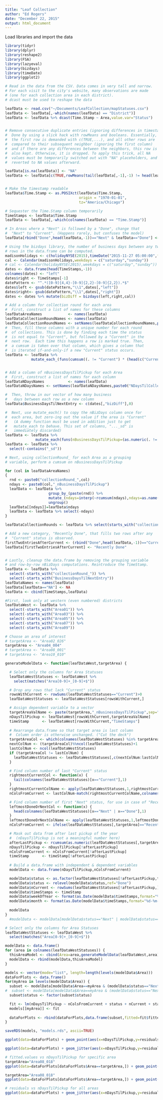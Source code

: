 ```yaml
---
title: "Leaf Collection"
author: "Ed Rogers"
date: "December 22, 2015"
output: html_document
---
```



Load libraries and import the data
```r
library(tidyr)
library(dplyr)
library(reshape2)
library(FSA)
library(lazyeval)
library(bizdays)
library(timeDate)
library(ggplot2)

# Read in the data from the CSV. Data comes in very tall and narrow.
# For each visit to the city's website, many observations are made
# (one for each collection area in each district). 
# dcast must be used to reshape the data

leafData <- read.csv("~/Documents/LeafCollection/mapStatuses.csv")
leafData <- leafData[,-which(names(leafData) == "District")]
leafData <- leafData %>% dcast(Time.Stamp ~ Area,value.var="Status")


# Remove consecutive duplicate entries (ignoring differences in timestamp)
#  Done by using a slick hack with rowMeans and booleans. Essentially,
#  the first row is demanded with c(TRUE,...), and all other rows are 
#  compared to their subsequent neighbor (ignoring the first column)
#  and if there are any differences between the neighbors, this row is
#  also kept. Otherwise, it is dropped. To apply this trick, all NA 
#  values must be temporarily switched out with "NA" placeholders, and
#  reverted to NA values afterward.

leafData[is.na(leafData)] <- "NA"
leafData <- leafData[c(TRUE,rowMeans(tail(leafData[,-1],-1) != head(leafData[,-1],-1))>0),]


# Make the timestamp readable
leafData$Time.Stamp <- as.POSIXct(leafData$Time.Stamp,
                                  origin = "1970-01-01",
                                  tz="America/Chicago")

# Sequester the Time.Stamp column temporarily
TimeStamps <- leafData$Time.Stamp
leafData <- leafData[,-which(colnames(leafData) == "Time.Stamp")]

# In Areas where a "Next" is followed by a "Done", change that 
#  "Next" to "Current". (Happens rarely, but confuses the model)
leafData[rbind("Done",head(leafData,-1))=="Next" & leafData=="Done"] <- "Current"

# Using the bizdays library, the number of business days between any two
# rows in the data.frame can be computed.
madisonHolidays <- c(holidayNYSE(2015),timeDate("2015-11-27 05:00:00",format="%Y-%m-%d %H:%M:%S",FinCenter = "NewYork"))
cal <- Calendar(madisonHolidays,weekdays = c("saturday","sunday"))
# cal <- Calendar(holidayNYSE(2015),weekdays = c("saturday","sunday"))
dates <- data.frame(head(TimeStamps,-1))
colnames(dates) <- "left"
dates$right <- TimeStamps[-1]
datePattern <- "^.*([0-9]{4,4}-[0-9]{2,2}-[0-9]{2,2}).*$"
dates$left <- gsub(datePattern,"\\1",dates[,"left"])
dates$right<- gsub(datePattern,"\\1",dates[,"right"])
dates <- dates %>% mutate(bizDiff = bizdays(left,right,cal))

# Add a column for collection round for each area
#  First, construct a list of names for these columns
leafDataAreaNames            <- names(leafData)
leafDataCollectionRoundNames <- names(leafData)
leafDataCollectionRoundNames <- setNames(leafDataCollectionRoundNames,paste0("collectionRound_",leafDataAreaNames))
#  Then, fill these columns with a unique number for each round
#  of collections. This is done by finding each time the status
#  is not equal to "Current", but followed by a "Current" in the
#  next row.  Each time this happens a row is marked true. Then,
#  a cumsum is taken over that column, which gives a column that
#  is iterated if-and-only-if a new "Current" status occurs.
leafData <- leafData %>% 
            mutate_each_(funs(cumsum((. != "Current") * (head(c("Current",.),-1) == "Current"))),leafDataCollectionRoundNames) 


# Add a column of nBusinessDaysTilPickup for each Area
#  First, construct a list of names for each column
leafDataNDaysNames           <- names(leafData)
leafDataNDaysNames <- setNames(leafDataNDaysNames,paste0("NDaysTilCollection_",leafDataAreaNames))

#  Then, throw in our vector of how many business
#   days between each row as a new column
leafData$BusinessDaysTilNextEntry <- c(dates[,"bizDiff"],0)

#  Next, use mutate_each() to copy the nBizDays column once for
#  each area, but zero-ing out the value if the area is "Current"
#   (A dummy function must be used in addition just to get 
#   mutate_each to behave. This set of columns, "..._sd" is
#   immediately discarded)
leafData <- leafData %>%
              mutate_each(funs(nBusinessDaysTilPickup=(as.numeric(. != "Current")*BusinessDaysTilNextEntry),sd=is.na),starts_with("Area"))
leafData <- leafData %>%
  select(-contains("_sd"))

# Next, using collectionRound_ for each Area as a grouping
# variable, perform a cumsum on nBusinessDaysTilPickup

for (col in leafDataAreaNames)
{
  rnd <- paste0("collectionRound_",col)
  ndays <- paste0(col,"_nBusinessDaysTilPickup")
  leafData <- leafData %>%
                    group_by_(paste(rnd)) %>%
                    mutate_(ndays=interp(~rcumsum(ndays),ndays=as.name(ndays))) %>%
                    ungroup()
  leafData[[ndays]]=leafData$ndays
  leafData <- leafData %>% select(-ndays)
}

leafDataCollectionRounds <- leafData %>% select(starts_with("collectionRound_"))

# Add a new category, "Recently Done", that fills two rows after any
#  "Current" status is observed.
firstTwoEntriesAfterCurrent <- (rbind("Done",head(leafData,-1))=="Current" | rbind("Done","Done",head(leafData,-2))=="Current") & leafData!="Current"
leafData[firstTwoEntriesAfterCurrent] <- "Recently Done"


# Lastly, cleanup the data.frame by removing the grouping variable
# and row-by-row nBizDays computations. Reintroduce the TimeStamp.
leafData <- leafData %>% 
  select(-starts_with("collectionRound_")) %>%
  select(-starts_with("BusinessDaysTilNextEntry"))
leafDataNames <- names(leafData)
leafData[leafData=="NA"] <- NA
leafData <- cbind(TimeStamps,leafData)

```

```r
#First, look only at western (even numbered) districts
leafDataWest <- leafData %>%
  select(-starts_with("Area01")) %>%
  select(-starts_with("Area03")) %>%
  select(-starts_with("Area05")) %>%
  select(-starts_with("Area07")) %>%
  select(-starts_with("Area09"))

# Choose an area of interest
# targetArea <- "Area02_026"
targetArea <- "Area04_004"
# targetArea <- "Area08_001"
# targetArea <- "Area10_010"

generateModelData <- function(leafDataWest,targetArea) {

  # Select only the columns for Area Statuses
  leafDataWestStatuses <- leafDataWest %>%
    select(matches("Area[0-9]+_[0-9]+$"))

  # Drop any rows that lack "Current" status
  rowsWithCurrent <- rowSums(leafDataWestStatuses=="Current")>0
  leafDataWestStatuses <- leafDataWestStatuses[rowsWithCurrent,]

  # Assign dependent variable to a vector
  targetAreaValName <- paste(targetArea,"_nBusinessDaysTilPickup",sep="")
  nDaysTilPickup <- leafDataWest[rowsWithCurrent,targetAreaValName]
  timeStamp      <- leafDataWest[rowsWithCurrent,"TimeStamps"]
  
  # Rearrange data.frame so that target area is last column
  #  Column order is otherwise unchanged. ("Cut the deck")
  targetAreaCol <- which(colnames(leafDataWestStatuses) %in% targetArea)
  nextColNum <- (targetAreaCol)%%ncol(leafDataWestStatuses)+1
  lastColNum <- ncol(leafDataWestStatuses)
  if (targetAreaCol != lastColNum) {
    leafDataWestStatuses <- leafDataWestStatuses[,c(nextColNum:lastColNum,1:targetAreaCol)]
  }

  # Find column number of last "Current" status
  rightmostCurrentCol <- function(x) {
    tail(colnames(leafDataWestStatuses)[x=="Current"],1)
  }
  rightmostCurrentColName <- apply(leafDataWestStatuses,1,rightmostCurrentCol)
  nColsFromCurrent <- lastColNum-match(rightmostCurrentColName,colnames(leafDataWestStatuses))

  # Find column number of first "Next" status, for use in case of "Recently Done"
  leftmostDoneOrNextCol <- function(x) {
    head(colnames(leafDataWestStatuses)[x=="Next" | x=="Done"],1)
  }
  leftmostDoneOrNextColName <- apply(leafDataWestStatuses,1,leftmostDoneOrNextCol)
  nColsFromCurrent <- ifelse(leafDataWestStatuses[,targetArea]=="Recently Done",ncol(leafDataWestStatuses)-match(leftmostDoneOrNextColName,colnames(leafDataWestStatuses)),nColsFromCurrent)

  # Mask out data from after last pickup of the year
  #  (nDaysTilPickup is not a meaningful number here)
  afterLastPickup <- rcumsum(as.numeric(leafDataWestStatuses[,targetArea]=="Current"))==0
  nDaysTilPickup <- nDaysTilPickup[!afterLastPickup]
  nColsFromCurrent <- nColsFromCurrent[!afterLastPickup]
  timeStamp      <- timeStamp[!afterLastPickup]
  
  # Build a data.frame with independent & dependent variables
  modelData <- data.frame(nDaysTilPickup,nColsFromCurrent)

  modelData$status <- as.factor(leafDataWestStatuses[!afterLastPickup,targetArea])
  modelData$status <- relevel(modelData$status,ref="Done")
  modelData$nCurrent <- rowSums(leafDataWestStatuses[!afterLastPickup,]=="Current")
  modelData$timeStamps <- timeStamp
  modelData$weekOfYear <- format(as.Date(modelData$timeStamps,format="%d-%m-%Y"),"%W")
  modelData$month <- format(as.Date(modelData$timeStamps,format="%d-%m-%Y"),"%m")
  
  modelData
}
  #modelData <- modelData[modelData$status=="Next" | modelData$status=="Done" | modelData$status=="Current",]

# Select only the columns for Area Statuses
leafDataWestStatuses <- leafDataWest %>%
  select(matches("Area[0-9]+_[0-9]+$"))

modelData <- data.frame()
for (area in colnames(leafDataWestStatuses)) {
  thisAreaModel <- cbind(Area=area,generateModelData(leafDataWest,area))
  modelData <- rbind(modelData,thisAreaModel)
}

models <- vector(mode="list", length=length(levels(modelData$Area)))
dataForPlots <- data.frame()
for(myArea in levels(modelData$Area)) {
  subset <- modelData[modelData$Area==myArea & (modelData$status=="Next" | modelData$status=="Done" | modelData$status=="Current" | modelData$status=="Recently Done"),]
#  subset <- modelData[modelData$Area==myArea & (modelData$status=="Next" | modelData$status=="Done" | modelData$status=="Current"),c("nDaysTilPickup","nColsFromCurrent","status","nCurrent")]
  subset$status <- factor(subset$status)

  fit <- lm(nDaysTilPickup ~ nColsFromCurrent + status + nCurrent + status*nCurrent, data=subset)
  models[[myArea]] <- fit
  
  dataForPlots <- rbind(dataForPlots,data.frame(subset,fitted=fit$fitted.values,residuals=fit$residuals))
}

saveRDS(models, "models.rds", ascii=TRUE)
```

```r
ggplot(data=dataForPlots) + geom_point(aes(x=nDaysTilPickup,y=residuals,colour=month),size=4,alpha=0.6)

ggplot(data=dataForPlots) + geom_jitter(aes(x=nDaysTilPickup,y=residuals,colour=weekOfYear),size=4)

# fitted.values vs nDaysTilPickup for specific area
targetArea="Area08_018"
ggplot(data=dataForPlots[dataForPlots$Area==targetArea,]) + geom_point(aes(x=nDaysTilPickup,y=models[[targetArea]]$fitted.values,colour=status),size=3)

targetArea="Area08_018"
ggplot(data=dataForPlots[dataForPlots$Area==targetArea,]) + geom_point(aes(x=nDaysTilPickup,y=nColsFromCurrent,colour=status),size=3)

# residuals vs nDaysTilPickup for all areas
ggplot(data=dataForPlots) + geom_jitter(aes(x=nDaysTilPickup,y=residuals,colour=status),size=5,alpha=0.3)
```
